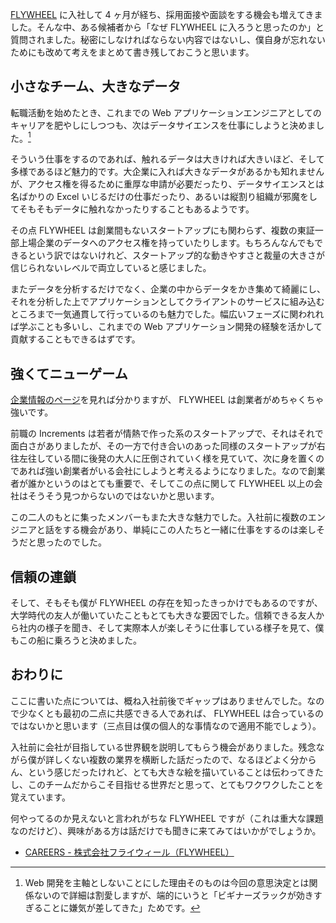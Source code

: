 [FLYWHEEL](https://www.flywheel.jp/) に入社して 4 ヶ月が経ち、採用面接や面談をする機会も増えてきました。そんな中、ある候補者から「なぜ FLYWHEEL に入ろうと思ったのか」と質問されました。秘密にしなければならない内容ではないし、僕自身が忘れないためにも改めて考えをまとめて書き残しておこうと思います。

## 小さなチーム、大きなデータ

転職活動を始めたとき、これまでの Web アプリケーションエンジニアとしてのキャリアを肥やしにしつつも、次はデータサイエンスを仕事にしようと決めました。[^1]

[^1]: Web 開発を主軸としないことにした理由そのものは今回の意思決定とは関係ないので詳細は割愛しますが、端的にいうと「ビギナーズラックが効きすぎることに嫌気が差してきた」ためです。

そういう仕事をするのであれば、触れるデータは大きければ大きいほど、そして多様であるほど魅力的です。大企業に入れば大きなデータがあるかも知れませんが、アクセス権を得るために重厚な申請が必要だったり、データサイエンスとは名ばかりの Excel いじるだけの仕事だったり、あるいは縦割り組織が邪魔をしてそもそもデータに触れなかったりすることもあるようです。

その点 FLYWHEEL は創業間もないスタートアップにも関わらず、複数の東証一部上場企業のデータへのアクセス権を持っていたりします。もちろんなんでもできるという訳ではないけれど、スタートアップ的な動きやすさと裁量の大きさが信じられないレベルで両立していると感じました。

またデータを分析するだけでなく、企業の中からデータをかき集めて綺麗にし、それを分析した上でアプリケーションとしてクライアントのサービスに組み込むところまで一気通貫して行っているのも魅力でした。幅広いフェーズに関われれば学ぶことも多いし、これまでの Web アプリケーション開発の経験を活かして貢献することもできるはずです。

## 強くてニューゲーム

[企業情報のページ](https://www.flywheel.jp/company/)を見れば分かりますが、 FLYWHEEL は創業者がめちゃくちゃ強いです。

前職の Increments は若者が情熱で作った系のスタートアップで、それはそれで面白さがありましたが、その一方で付き合いのあった同様のスタートアップが右往左往している間に後発の大人に圧倒されていく様を見ていて、次に身を置くのであれば強い創業者がいる会社にしようと考えるようになりました。なので創業者が誰かというのはとても重要で、そしてこの点に関して FLYWHEEL 以上の会社はそうそう見つからないのではないかと思います。

この二人のもとに集ったメンバーもまた大きな魅力でした。入社前に複数のエンジニアと話をする機会があり、単純にこの人たちと一緒に仕事をするのは楽しそうだと思ったのでした。

## 信頼の連鎖

そして、そもそも僕が FLYWHEEL の存在を知ったきっかけでもあるのですが、大学時代の友人が働いていたこともとても大きな要因でした。信頼できる友人から社内の様子を聞き、そして実際本人が楽しそうに仕事している様子を見て、僕もこの船に乗ろうと決めました。

## おわりに

ここに書いた点については、概ね入社前後でギャップはありませんでした。なので少なくとも最初の二点に共感できる人であれば、 FLYWHEEL は合っているのではないかと思います（三点目は僕の個人的な事情なので適用不能でしょう）。

入社前に会社が目指している世界観を説明してもらう機会がありました。残念ながら僕が詳しくない複数の業界を横断した話だったので、なるほどよく分からん、という感じだったけれど、とても大きな絵を描いていることは伝わってきたし、このチームだからこそ目指せる世界だと思って、とてもワクワクしたことを覚えています。

何やってるのか見えないと言われがちな FLYWHEEL ですが（これは重大な課題なのだけど）、興味がある方は話だけでも聞きに来てみてはいかがでしょうか。

- [CAREERS - 株式会社フライウィール（FLYWHEEL）](https://www.flywheel.jp/careers/)
